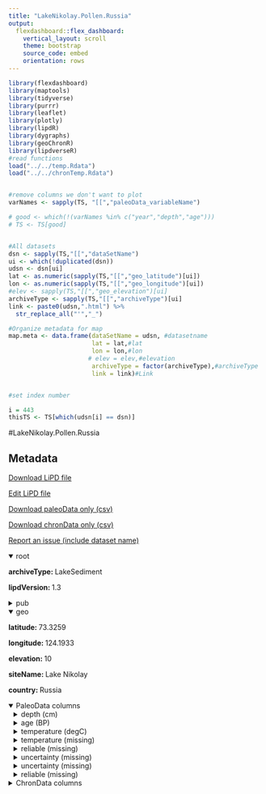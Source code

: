 ```yaml
---
title: "LakeNikolay.Pollen.Russia"
output: 
  flexdashboard::flex_dashboard:
    vertical_layout: scroll
    theme: bootstrap
    source_code: embed
    orientation: rows
---
```


```r
library(flexdashboard)
library(maptools)
library(tidyverse)
library(purrr)
library(leaflet)
library(plotly)
library(lipdR)
library(dygraphs)
library(geoChronR)
library(lipdverseR)
#read functions
load("../../temp.Rdata")
load("../../chronTemp.Rdata")


#remove columns we don't want to plot
varNames <- sapply(TS, "[[","paleoData_variableName")

# good <- which(!(varNames %in% c("year","depth","age")))
# TS <- TS[good]


#All datasets
dsn <- sapply(TS,"[[","dataSetName")
ui <- which(!duplicated(dsn))
udsn <- dsn[ui]
lat <- as.numeric(sapply(TS,"[[","geo_latitude")[ui])
lon <- as.numeric(sapply(TS,"[[","geo_longitude")[ui])
#elev <- sapply(TS,"[[","geo_elevation")[ui]
archiveType <- sapply(TS,"[[","archiveType")[ui]
link <- paste0(udsn,".html") %>% 
  str_replace_all("'","_")

#Organize metadata for map
map.meta <- data.frame(dataSetName = udsn, #datasetname
                       lat = lat,#lat
                       lon = lon,#lon
                      # elev = elev,#elevation
                       archiveType = factor(archiveType),#archiveType
                       link = link)#Link


#set index number

i = 443
thisTS <- TS[which(udsn[i] == dsn)]
```
#LakeNikolay.Pollen.Russia

Metadata {.sidebar}
-------------------------------------
[Download LiPD file](LakeNikolay.Pollen.Russia.lpd)
            

[Edit LiPD file](http://lipd.net/playground?source=http://lipdverse.org/globalHolocene/0_25_5/LakeNikolay.Pollen.Russia.lpd)
            

[Download paleoData only (csv)](LakeNikolay.Pollen.Russia.csv)
            

[Download chronData only (csv)](LakeNikolay.Pollen.Russia-chron.csv)
            

[Report an issue (include dataset name)](https://github.com/nickmckay/LiPDverse/issues)

<details open style="margin-left: 0px">
<summary>root</summary>
<p style="margin-left: 0px"><strong>archiveType: </strong>LakeSediment
<p style="margin-left: 0px"><strong>lipdVersion: </strong>1.3
</details>
<details>
<summary>pub</summary>
<details style="margin-left: 10px">
<summary>pub1</summary>
<p style="margin-left: 10px"><strong>author: </strong>list(list(name = "Andreev, Andrei"), list(name = "Tarasov, Pavel"), list(name = "Schwamborn, Georg"), list(name = "Ilyashuk, Boris"), list(name = "Ilyashuk, Elena"), list(name = "Bobrov, Anatoly"), list(name = "Klimanov, Vladimir"), list(name = "Rachold, Volker"), list(name = "Hubberten, Hans-Wolfgang"))
<p style="margin-left: 10px"><strong>journal: </strong>Palaeogeography, Palaeoclimatology, Palaeoecology
<p style="margin-left: 10px"><strong>volume: </strong>209
<p style="margin-left: 10px"><strong>title: </strong>Holocene paleoenvironmental records from Nikolay Lake, Lena River Delta, Arctic Russia
</details>
<details style="margin-left: 10px">
<summary>pub2</summary>
<p style="margin-left: 10px"><strong>author: </strong>list(list(name = NA))
</details>
</details>
<details open style="margin-left: 0px">
<summary>geo</summary>
<p style="margin-left: 0px"><strong>latitude: </strong>73.3259
<p style="margin-left: 0px"><strong>longitude: </strong>124.1933
<p style="margin-left: 0px"><strong>elevation: </strong>10
<p style="margin-left: 0px"><strong>siteName: </strong>Lake Nikolay
<p style="margin-left: 0px"><strong>country: </strong>Russia
</details>
<details open>
<summary>PaleoData columns</summary>
<details style="margin-left: 10px">
<summary>depth (cm)</summary>
<p style="margin-left: 10px"><strong>TSid: </strong>RGerB1ZxGKD
<p style="margin-left: 10px"><strong>variableName: </strong>depth
<p style="margin-left: 10px"><strong>units: </strong>cm
</details>
<details style="margin-left: 10px">
<summary>age (BP)</summary>
<p style="margin-left: 10px"><strong>TSid: </strong>RE9kQtPlXdm
<p style="margin-left: 10px"><strong>variableName: </strong>age
<p style="margin-left: 10px"><strong>units: </strong>BP
</details>
<details style="margin-left: 10px">
<summary>temperature (degC)</summary>
<p style="margin-left: 10px"><strong>TSid: </strong>REx6xe24o55
<p style="margin-left: 10px"><strong>variableName: </strong>temperature
<p style="margin-left: 10px"><strong>units: </strong>degC
<p style="margin-left: 10px"><strong>useInGlobalTemperatureAnalysis: </strong>FALSE
<details>
<summary>interpretation</summary>
<details style="margin-left: 20px">
<summary>1</summary>
<p style="margin-left: 20px"><strong>direction: </strong>positive
<p style="margin-left: 20px"><strong>scope: </strong>climate
<p style="margin-left: 20px"><strong>variable: </strong>T
</details>
</details>
</details>
<details style="margin-left: 10px">
<summary>temperature (missing)</summary>
<p style="margin-left: 10px"><strong>TSid: </strong>R7xfSla4XGC
<p style="margin-left: 10px"><strong>variableName: </strong>temperature
<p style="margin-left: 10px"><strong>units: </strong>missing
<p style="margin-left: 10px"><strong>useInGlobalTemperatureAnalysis: </strong>FALSE
<details>
<summary>interpretation</summary>
<details style="margin-left: 20px">
<summary>1</summary>
<p style="margin-left: 20px"><strong>direction: </strong>positive
<p style="margin-left: 20px"><strong>scope: </strong>climate
<p style="margin-left: 20px"><strong>seasonality: </strong>2
<p style="margin-left: 20px"><strong>variable: </strong>T
</details>
</details>
</details>
<details style="margin-left: 10px">
<summary>reliable (missing)</summary>
<p style="margin-left: 10px"><strong>TSid: </strong>R6Ke84CEDuU
<p style="margin-left: 10px"><strong>variableName: </strong>reliable
<p style="margin-left: 10px"><strong>units: </strong>missing
<p style="margin-left: 10px"><strong>useInGlobalTemperatureAnalysis: </strong>FALSE
</details>
<details style="margin-left: 10px">
<summary>uncertainty (missing)</summary>
<p style="margin-left: 10px"><strong>TSid: </strong>RG97Qj0Oaf3
<p style="margin-left: 10px"><strong>variableName: </strong>uncertainty
<p style="margin-left: 10px"><strong>units: </strong>missing
<p style="margin-left: 10px"><strong>useInGlobalTemperatureAnalysis: </strong>FALSE
</details>
<details style="margin-left: 10px">
<summary>uncertainty (missing)</summary>
<p style="margin-left: 10px"><strong>TSid: </strong>R2f7peC1487
<p style="margin-left: 10px"><strong>variableName: </strong>uncertainty
<p style="margin-left: 10px"><strong>units: </strong>missing
<p style="margin-left: 10px"><strong>useInGlobalTemperatureAnalysis: </strong>FALSE
</details>
<details style="margin-left: 10px">
<summary>reliable (missing)</summary>
<p style="margin-left: 10px"><strong>TSid: </strong>RugPIGqusUC
<p style="margin-left: 10px"><strong>variableName: </strong>reliable
<p style="margin-left: 10px"><strong>units: </strong>missing
<p style="margin-left: 10px"><strong>useInGlobalTemperatureAnalysis: </strong>FALSE
</details>
<details>
<summary>ChronData columns</summary>
<details style="margin-left: 10px">
<summary>OriginalDateID ()</summary>
<p style="margin-left: 10px"><strong>TSid: </strong>RSGijFIiFaQ
<p style="margin-left: 10px"><strong>variableName: </strong>OriginalDateID
</details>
<details style="margin-left: 10px">
<summary>TopDepthofDate (cm)</summary>
<p style="margin-left: 10px"><strong>TSid: </strong>R4feUG9tNWc
<p style="margin-left: 10px"><strong>variableName: </strong>TopDepthofDate
<p style="margin-left: 10px"><strong>units: </strong>cm
</details>
<details style="margin-left: 10px">
<summary>DateType ()</summary>
<p style="margin-left: 10px"><strong>TSid: </strong>RA8CmV0Tp0h
<p style="margin-left: 10px"><strong>variableName: </strong>DateType
</details>
<details style="margin-left: 10px">
<summary>DateBP ()</summary>
<p style="margin-left: 10px"><strong>TSid: </strong>RxN3HN7TmnJ
<p style="margin-left: 10px"><strong>variableName: </strong>DateBP
</details>
<details style="margin-left: 10px">
<summary>Uncertaintyplus ()</summary>
<p style="margin-left: 10px"><strong>TSid: </strong>Rsrwzt4IsD0
<p style="margin-left: 10px"><strong>variableName: </strong>Uncertaintyplus
</details>
<details style="margin-left: 10px">
<summary>Uncertaintyminus ()</summary>
<p style="margin-left: 10px"><strong>TSid: </strong>RYtgs5H1NWU
<p style="margin-left: 10px"><strong>variableName: </strong>Uncertaintyminus
</details>
<details style="margin-left: 10px">
<summary>IncludeYN ()</summary>
<p style="margin-left: 10px"><strong>TSid: </strong>Rmdp5Ttpz3I
<p style="margin-left: 10px"><strong>variableName: </strong>IncludeYN
</details>

Row {.tabset .tabset-fade}
-----------------------------------------------------------------------

### Sitemap

```r
  map.meta.split <- split(map.meta, map.meta$archiveType)


factpal <- colorFactor("Paired",map.meta$archiveType)
buff <- 15
l <- leaflet() %>% 
  addTiles() %>% 
  fitBounds(map.meta$lon[i]-buff,map.meta$lat[i]-buff,map.meta$lon[i]+buff,map.meta$lat[i]+buff)
  

  
  
names(map.meta.split) %>%
  purrr::walk( function(df) {
    l <<- l %>%
      addMarkers(data=map.meta.split[[df]],
                 lng=~lon, lat=~lat,
                 label=~as.character(archiveType),
                 popup=~paste(str_c('Dataset: <a href="',link,'">',dataSetName,'</a>'),
                                 # str_c("Elevation: ",elev),
                                  str_c("Archive Type: ",archiveType),
                                  sep = "<br>"),
                 group = df,
                 clusterOptions = markerClusterOptions(removeOutsideVisibleBounds = F),
                 labelOptions = labelOptions(noHide = F,
                                             direction = 'auto'))
  })

l %>%
  addLayersControl(position = "bottomleft",
    overlayGroups = names(map.meta.split),
    options = layersControlOptions(collapsed = FALSE,
                                   opacity = 0.8)
  )
```

### Search the LiPDverse (Beta! doesn't work well yet)
```r
#Add google search bar
htmltools::includeHTML("../../googleSearchChunk.html")
```


Row {.tabset .tabset-fade}
-----------------------------------------------------------------------

### temperature (degC)
```r
plotCol(thisTS,ind = 3)
```

### temperature (missing)
```r
plotCol(thisTS,ind = 5)
```

### reliable (missing)
```r
plotCol(thisTS,ind = 4)
```

### uncertainty (missing)
```r
plotCol(thisTS,ind = 6)
```

### uncertainty (missing)
```r
plotCol(thisTS,ind = 7)
```

### reliable (missing)
```r
plotCol(thisTS,ind = 8)
```

Row {.tabset .tabset-fade}
-----------------------------------------------------------------------

### OriginalDateID ()
```r
plotCol(chronTS,ind = 1)
```

### TopDepthofDate (cm)
```r
plotCol(chronTS,ind = 2)
```

### DateType ()
```r
plotCol(chronTS,ind = 3)
```

### DateBP ()
```r
plotCol(chronTS,ind = 4)
```

### Uncertaintyplus ()
```r
plotCol(chronTS,ind = 5)
```

### Uncertaintyminus ()
```r
plotCol(chronTS,ind = 6)
```

### IncludeYN ()
```r
plotCol(chronTS,ind = 7)
```
